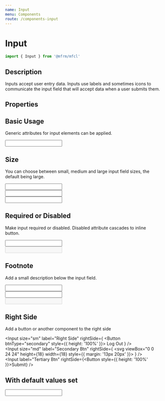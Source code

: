 ```yaml
---
name: Input
menu: Components
route: /components-input
---
```



# Input

```js
import { Input } from '@mfrm/mfcl'
```

## Description

Inputs accept user entry data. Inputs use labels and sometimes icons to communicate the input field that will accept data when a user submits them.

## Properties

<Props of={Input} />

## Basic Usage

Generic attributes for input elements can be applied.

<Input label="Default" name="name" />

## Size

You can choose between small, medium and large input field sizes, the default being large.

<Input size="sm" label="sm" />
<br />
<Input size="md" label="md" />
<br />
<Input size="lg" label="lg" />

## Required or Disabled

Make input required or disabled.
Disabled attribute cascades to inline button.

<Input type="text" required label="required" />
<br />
<Input type="text" disabled label="disabled" />

## Footnote

Add a small description below the input field.

<Input inputMessage="This is an info message" label="info" />
<br />
<Input error inputMessage="This is an error message" label="error" />
<br />
<Input disabled error inputMessage="This is an disabled error message" label="disabled error" />

## Right Side

Add a button or another component to the right side

 <Input
   size="sm"
   label="Right Side"
   rightSide={
     <Button btnType="secondary" style={{ height: '100%' }}>
       Log Out
     </Button>
   }
 />
 <br />
 <Input
   size="md"
   label="Secondary Btn"
   rightSide={
     <svg viewBox="0 0 24 24" height={18} width={18} style={{ margin: '13px 20px' }}>
       <g strokeLinecap="square" strokeLinejoin="miter" strokeWidth="2" fill="#2D2926" stroke="#2D2926">
         <line x1="22" y1="22" x2="15.656" y2="15.656" fill="none" strokeMiterlimit="10" />
         <circle cx="10" cy="10" r="8" fill="none" stroke="#2D2926" strokeMiterlimit="10" />
       </g>
     </svg>
   }
 />
 <br />
 <Input label="Tertiary Btn" rightSide={<Button style={{ height: '100%' }}>Submit</Button>} />

## With default values set

<Input label="default" defaultValue="Default Value" />

